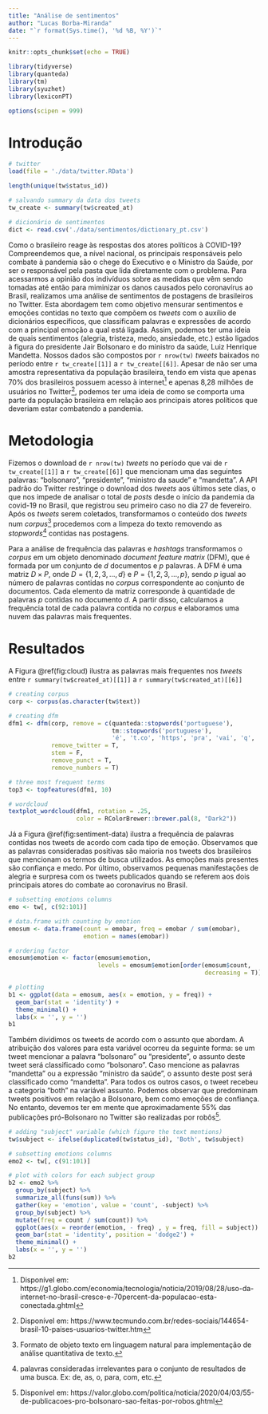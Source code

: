 ```yaml
---
title: "Análise de sentimentos"
author: "Lucas Borba-Miranda"
date: "`r format(Sys.time(), '%d %B, %Y')`"
---
```


```r
knitr::opts_chunk$set(echo = TRUE)
```

```r
library(tidyverse)
library(quanteda)
library(tm)
library(syuzhet)
library(lexiconPT)

options(scipen = 999)
```

# Introdução
```r
# twitter
load(file = './data/twitter.RData')

length(unique(tw$status_id))

# salvando summary da data dos tweets
tw_create <- summary(tw$created_at)

# dicionário de sentimentos
dict <- read.csv('./data/sentimentos/dictionary_pt.csv')
```

Como o brasileiro reage às respostas dos atores políticos à COVID-19? Compreendemos que, a nível nacional, os principais responsáveis pelo combate à pandemia são o chege do Executivo e o Ministro da Saúde, por ser o responsável pela pasta que lida diretamente com o problema. Para acessarmos a opinião dos indivíduos sobre as medidas que vêm sendo tomadas até então para miminizar os danos causados pelo coronavírus ao Brasil, realizamos uma análise de sentimentos de postagens de brasileiros no Twitter. Esta abordagem tem como objetivo mensurar sentimentos e emoções contidas no texto que compõem os *tweets* com o auxílio de dicionários específicos, que classificam palavras e expressões de acordo com a principal emoção a qual está ligada. Assim, podemos ter uma ideia de quais sentimentos (alegria, tristeza, medo, ansiedade, etc.) estão ligados à figura do presidente Jair Bolsonaro e do ministro da saúde, Luiz Henrique Mandetta. Nossos dados são compostos por `r nrow(tw)` *tweets* baixados no período entre `r tw_create[[1]]` a `r tw_create[[6]]`. Apesar de não ser uma amostra representativa da população brasileira, tendo em vista que apenas 70% dos brasileiros possuem acesso à internet^[Disponível em: https://g1.globo.com/economia/tecnologia/noticia/2019/08/28/uso-da-internet-no-brasil-cresce-e-70percent-da-populacao-esta-conectada.ghtml] e apenas 8,28 milhões de usuários no Twitter^[Disponível em: https://www.tecmundo.com.br/redes-sociais/144654-brasil-10-paises-usuarios-twitter.htm], podemos ter uma ideia de como se comporta uma parte da população brasileira em relação aos principais atores políticos que deveriam estar combatendo a pandemia. 

# Metodologia

Fizemos o download de `r nrow(tw)` *tweets* no período que vai de `r tw_create[[1]]` a `r tw_create[[6]]` que mencionam uma das seguintes palavras: "bolsonaro", "presidente", "ministro da saude" e "mandetta". A API padrão do Twitter restringe o download dos *tweets* aos últimos sete dias, o que nos impede de analisar o total de *posts* desde o início da pandemia da covid-19 no Brasil, que registrou seu primeiro caso no dia 27 de fevereiro. Após os *tweets* serem coletados, transformamos o conteúdo dos *tweets* num  *corpus*^[Formato de objeto texto em linguagem natural para implementação de análise quantitativa de texto.] procedemos com a limpeza do texto removendo as *stopwords*^[palavras consideradas irrelevantes para o conjunto de resultados de uma busca. Ex: de, as, o, para, com, etc.] contidas nas postagens. 

Para a análise de frequência das palavras e *hashtags* transformamos o *corpus* em um objeto denominado *document feature matrix* (DFM), que é formada por um conjunto de $d$ documentos e $p$ palavras. A DFM é uma matriz $D \times P$, onde $D = \{1, 2, 3, ..., d\}$ e $P = \{1, 2, 3, ..., p\}$, sendo $p$ igual ao número de palavras contidas no *corpus* correspondente ao conjunto de documentos. Cada elemento da matriz corresponde à quantidade de palavras $p$ contidas no documento $d$. A partir disso, calculamos a frequência total de cada palavra contida no *corpus* e elaboramos uma nuvem das palavras mais frequentes. 



# Resultados
A Figura \@ref(fig:cloud) ilustra as palavras mais frequentes nos *tweets* entre `r summary(tw$created_at)[[1]]` a `r summary(tw$created_at)[[6]]`

```r
# creating corpus
corp <- corpus(as.character(tw$text))

# creating dfm
dfm1 <- dfm(corp, remove = c(quanteda::stopwords('portuguese'), 
                             tm::stopwords('portuguese'), 
                             'é', 't.co', 'https', 'pra', 'vai', 'q', 'tá'),
            remove_twitter = T,
            stem = F, 
            remove_punct = T, 
            remove_numbers = T)

# three most frequent terms
top3 <- topfeatures(dfm1, 10)

# wordcloud
textplot_wordcloud(dfm1, rotation = .25, 
                   color = RColorBrewer::brewer.pal(8, "Dark2"))


```

Já a Figura \@ref(fig:sentiment-data) ilustra a frequência de palavras contidas nos tweets de acordo com cada tipo de emoção. Observamos que as palavras consideradas positivas são maioria nos tweets dos brasileiros que mencionam os termos de busca utilizados. As emoções mais presentes são confiança e medo. Por último, observamos pequenas manifestações de alegria e surpresa com os tweets publicados quando se referem aos dois principais atores do combate ao coronavírus no Brasil.

```r

# subsetting emotions columns
emo <- tw[, c(92:101)]

# data.frame with counting by emotion
emosum <- data.frame(count = emobar, freq = emobar / sum(emobar),
                     emotion = names(emobar))

# ordering factor
emosum$emotion <- factor(emosum$emotion, 
                         levels = emosum$emotion[order(emosum$count, 
                                                       decreasing = T)])

# plotting
b1 <- ggplot(data = emosum, aes(x = emotion, y = freq)) +
  geom_bar(stat = 'identity') +
  theme_minimal() +
  labs(x = '', y = '')
b1

```

Também dividimos os tweets de acordo com o assunto que abordam. A atribuição dos valores para esta variável ocorreu da seguinte forma: se um tweet mencionar a palavra "bolsonaro" ou "presidente", o assunto deste tweet será classificado como "bolsonaro". Caso mencione as palavras "mandetta" ou a expressão "ministro da saúde", o assunto deste post será classificado como "mandetta". Para todos os outros casos, o tweet recebeu a categoria "both" na variável assunto. Podemos observar que predominam tweets positivos em relação a Bolsonaro, bem como emoções de confiança. No entanto, devemos ter em mente que aproximadamente 55% das publicações pró-Bolsonaro no Twitter são realizadas por robôs^[Disponível em: https://valor.globo.com/politica/noticia/2020/04/03/55-de-publicacoes-pro-bolsonaro-sao-feitas-por-robos.ghtml]. 

```r
# adding "subject" variable (which figure the text mentions)
tw$subject <- ifelse(duplicated(tw$status_id), 'Both', tw$subject)

# subsetting emotions columns
emo2 <- tw[, c(91:101)]

# plot with colors for each subject group
b2 <- emo2 %>%
  group_by(subject) %>%
  summarize_all(funs(sum)) %>%
  gather(key = 'emotion', value = 'count', -subject) %>%
  group_by(subject) %>%
  mutate(freq = count / sum(count)) %>%
  ggplot(aes(x = reorder(emotion, - freq) , y = freq, fill = subject)) +
  geom_bar(stat = 'identity', position = 'dodge2') +
  theme_minimal() +
  labs(x = '', y = '')
b2

```


